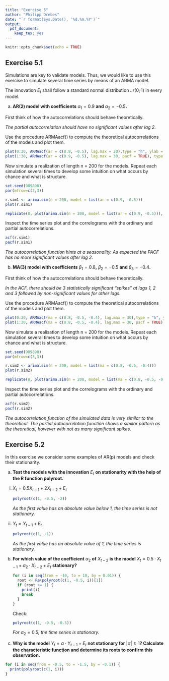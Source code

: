```yaml
---
title: "Exercise 5"
author: "Philipp Drebes"
date: "`r format(Sys.Date(), '%d.%m.%Y')`"
output:
  pdf_document:
    keep_tex: yes
---
```


```r
knitr::opts_chunk$set(echo = TRUE)
```

## Exercise 5.1

Simulations are key to validate models. Thus, we would like to use this exercise to simulate several time series by means of an ARMA model.

The innovation $E_t$ shall follow a standard normal distribution $\mathcal{N}(0; 1)$ in every model.

a.  **AR(2) model with coefficients** $\alpha_1 = 0.9$ **and** $\alpha_2 = −0.5$**.**

First think of how the autocorrelations should behave theoretically.

*The partial autocorrelation should have no significant values after lag 2.*

Use the procedure ARMAacf() to compute the theoretical autocorrelations of the models and plot them.

```r
plot(0:30, ARMAacf(ar = c(0.9, -0.5), lag.max = 30),type = "h", ylab = "ACF")
plot(1:30, ARMAacf(ar = c(0.9, -0.5), lag.max = 30, pacf = TRUE), type = "h", ylab = "PACF")
```

Now simulate a realization of length n = 200 for the models. Repeat each simulation several times to develop some intuition on what occurs by chance and what is structure.

```r
set.seed(989898)
par(mfrow=c(3,3))

r.sim1 <- arima.sim(n = 200, model = list(ar = c(0.9, -0.5)))
plot(r.sim1)

replicate(8, plot(arima.sim(n = 200, model = list(ar = c(0.9, -0.5))), ylab = 'sim'))
```

Inspect the time series plot and the correlograms with the ordinary and partial autocorrelations.

```r
acf(r.sim1)
pacf(r.sim1)
```

*The autocorrelation function hints at a seasonality. As expected the PACF has no more significant values after lag 2.*

b.  **MA(3) model with coefficients** $\beta_1 = 0.8$**,** $\beta_2 = −0.5$ **and** $\beta_3 = −0.4$**.**

First think of how the autocorrelations should behave theoretically.

*In the ACF, there should be 3 statistically significant "spikes" at lags 1, 2 and 3 followed by non-significant values for other lags.*

Use the procedure ARMAacf() to compute the theoretical autocorrelations of the models and plot them.

```r
plot(0:30, ARMAacf(ma = c(0.8, -0.5, -0.4), lag.max = 30),type = "h", ylab = "ACF")
plot(1:30, ARMAacf(ma = c(0.8, -0.5, -0.4), lag.max = 30, pacf = TRUE), type = "h", ylab = "PACF")
```

Now simulate a realisation of length n = 200 for the models. Repeat each simulation several times to develop some intuition on what occurs by chance and what is structure.

```r
set.seed(989898)
par(mfrow=c(3,3))

r.sim2 <- arima.sim(n = 200, model = list(ma = c(0.8, -0.5, -0.4)))
plot(r.sim2)

replicate(8, plot(arima.sim(n = 200, model = list(ma = c(0.8, -0.5, -0.4))), ylab = 'sim'))
```

Inspect the time series plot and the correlograms with the ordinary and partial autocorrelations.

```r
acf(r.sim2)
pacf(r.sim2)
```

*The autocorrelation function of the simulated data is very similar to the theoretical. The partial autocorrelation function shows a similar pattern as the theoretical, however with not as many significant spikes.*

## Exercise 5.2

In this exercise we consider some examples of AR(p) models and check their stationarity.

a.  **Test the models with the innovation** $E_t$ **on stationarity with the help of the R function polyroot.**

```{=html}
<!-- -->
```
i)  $X_t = 0.5 X_{t−1} + 2 X_{t−2} + E_t$

    ```r
    polyroot(c(1, -0.5, -2))
    ```

    *As the first value has an absolute value below 1, the time series is not stationary.*

ii) $Y_t = Y_{t−1} + E_t$

    ```r
    polyroot(c(1, -1))
    ```

    *As the first value has an absolute value of 1, the time series is stationary.*

```{=html}
<!-- -->
```
b.  **For which value of the coefficient** $\alpha_2$ **of** $X_{t−2}$ **is the model** $X_t = 0.5 \cdot X_{t−1} + \alpha_2 \cdot X_{t−2} + E_t$ **stationary?**

    ```r
    for (i in seq(from = -10, to = 10, by = 0.01)) {
      root <- Re(polyroot(c(1, -0.5, i))[1])
      if (root >= 1) {
        print(i)
        break
      }
    }
    ```

    Check:

    ```r
    polyroot(c(1, -0.5, -0.5))
    ```

    *For* $\alpha_2 = 0.5$*, the time series is stationary.*

c.  **Why is the model** $Y_t = \alpha \cdot Y_{t−1} + E_t$ **not stationary for** $|\alpha| \geq 1$**? Calculate the characteristic function and determine its roots to confirm this observation.**

```r
for (i in seq(from = -0.5, to = -1.5, by = -0.1)) {
  print(polyroot(c(1, i)))
}
```
